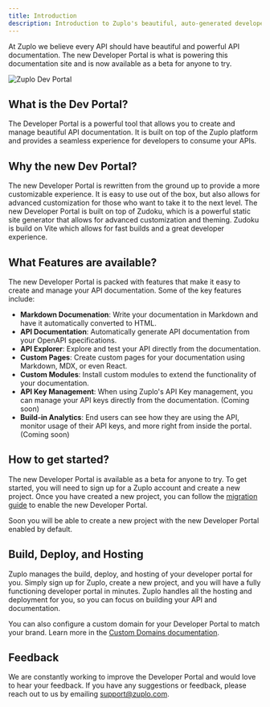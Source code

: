 ```yaml
---
title: Introduction
description: Introduction to Zuplo's beautiful, auto-generated developer portal.
---
```


At Zuplo we believe every API should have beautiful and powerful API
documentation. The new Developer Portal is what is powering this documentation
site and is now available as a beta for anyone to try.

![Zuplo Dev Portal](../../public/media/introduction/image-1.png)

## What is the Dev Portal?

The Developer Portal is a powerful tool that allows you to create and manage
beautiful API documentation. It is built on top of the Zuplo platform and
provides a seamless experience for developers to consume your APIs.

## Why the new Dev Portal?

The new Developer Portal is rewritten from the ground up to provide a more
customizable experience. It is easy to use out of the box, but also allows for
advanced customization for those who want to take it to the next level. The new
Developer Portal is built on top of Zudoku, which is a powerful static site
generator that allows for advanced customization and theming. Zudoku is build on
Vite which allows for fast builds and a great developer experience.

## What Features are available?

The new Developer Portal is packed with features that make it easy to create and
manage your API documentation. Some of the key features include:

- **Markdown Documenation**: Write your documentation in Markdown and have it
  automatically converted to HTML.
- **API Documentation**: Automatically generate API documentation from your
  OpenAPI specifications.
- **API Explorer**: Explore and test your API directly from the documentation.
- **Custom Pages**: Create custom pages for your documentation using Markdown,
  MDX, or even React.
- **Custom Modules**: Install custom modules to extend the functionality of your
  documentation.
- **API Key Management**: When using Zuplo's API Key management, you can manage
  your API keys directly from the documentation. (Coming soon)
- **Build-in Analytics**: End users can see how they are using the API, monitor
  usage of their API keys, and more right from inside the portal. (Coming soon)

## How to get started?

The new Developer Portal is available as a beta for anyone to try. To get
started, you will need to sign up for a Zuplo account and create a new project.
Once you have created a new project, you can follow the
[migration guide](./migration.mdx) to enable the new Developer Portal.

Soon you will be able to create a new project with the new Developer Portal
enabled by default.

## Build, Deploy, and Hosting

Zuplo manages the build, deploy, and hosting of your developer portal for you.
Simply sign up for Zuplo, create a new project, and you will have a fully
functioning developer portal in minutes. Zuplo handles all the hosting and
deployment for you, so you can focus on building your API and documentation.

You can also configure a custom domain for your Developer Portal to match your
brand. Learn more in the
[Custom Domains documentation](/docs/articles/custom-domains).

## Feedback

We are constantly working to improve the Developer Portal and would love to hear
your feedback. If you have any suggestions or feedback, please reach out to us
by emailing [support@zuplo.com](mailto:support@zuplo.com).
